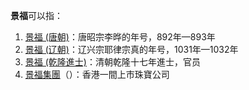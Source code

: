 '''景福'''可以指：

# [[景福_(唐朝)|景福 (唐朝)]]：唐昭宗李晔的年号，892年—893年
# [[景福_(辽朝)|景福 (辽朝)]]：辽兴宗耶律宗真的年号，1031年—1032年
# [[景福_(乾隆進士)|景福 (乾隆進士)]]：清朝乾隆十七年進士，官员
# [[景福集團|景福集團]]（{{hkex2|0280}}）：香港一間上市珠寶公司

{{disambig|cat=年号消歧义}}
